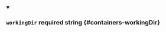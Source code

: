 
<details className="config-field" data-expandable="false" open>
<summary>

### `workingDir` <span class="config-field-required" data-required="false">required</span> <span class="config-field-type">string</span> <span class="config-field-default"></span> <span class="config-field-enum"></span> {#containers-workingDir}



</summary>



</details>
